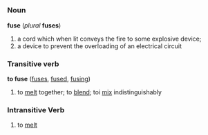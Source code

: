 =={{en}}==
===Noun===
'''fuse''' (''plural'' '''fuses''')
#a cord which when lit conveys the fire to some explosive device; 
# a device to prevent the overloading of an electrical circuit

===Transitive verb===
'''to fuse''' ([[fuses]], [[fused]], [[fusing]])
# to [[melt]] together; to [[blend]]; toi [[mix]] indistinguishably

===Intransitive Verb===
# to [[melt]]